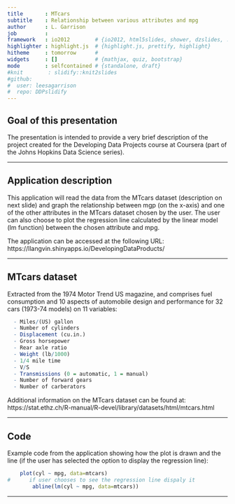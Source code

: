 ```yaml
---
title       : MTcars 
subtitle    : Relationship between various attributes and mpg
author      : L. Garrison
job         : 
framework   : io2012        # {io2012, html5slides, shower, dzslides, ...}
highlighter : highlight.js  # {highlight.js, prettify, highlight}
hitheme     : tomorrow      # 
widgets     : []            # {mathjax, quiz, bootstrap}
mode        : selfcontained # {standalone, draft}
#knit        : slidify::knit2slides
#github:
#  user: leesagarrison
#  repo: DDPslidify
---
```


## Goal of this presentation

The presentation is intended to provide a very brief description of the project created for the Developing Data Projects course at Coursera (part of the Johns Hopkins Data Science series).  

---

## Application description

This application will read the data from the MTcars dataset (description on next slide) and graph the relationship between mgp (on the x-axis) and one of the other attributes in the MTcars dataset chosen by the user.  The user can also choose to plot the regression line calculated by the linear model (lm function) between the chosen attribute and mpg.

The application can be accessed at the following URL:
https://llangvin.shinyapps.io/DevelopingDataProducts/


---

## MTcars dataset

Extracted from the 1974 Motor Trend US magazine, and comprises fuel consumption and 10 aspects of automobile design and performance for 32 cars (1973-74 models) on 11 variables:

```r
  - Miles/(US) gallon
  - Number of cylinders
  - Displacement (cu.in.)
  - Gross horsepower
  - Rear axle ratio
  - Weight (lb/1000)
  - 1/4 mile time
  - V/S
  - Transmissions (0 = automatic, 1 = manual)
  - Number of forward gears
  - Number of carberators
```

Additional information on the MTcars dataset can be found at:
https://stat.ethz.ch/R-manual/R-devel/library/datasets/html/mtcars.html

---

## Code
Example code from the application showing how the plot is drawn and the line (if the user has selected the option to display the regression line):

```r
    plot(cyl ~ mpg, data=mtcars)
#      if user chooses to see the regression line dispaly it
        abline(lm(cyl ~ mpg, data=mtcars))
```
---


